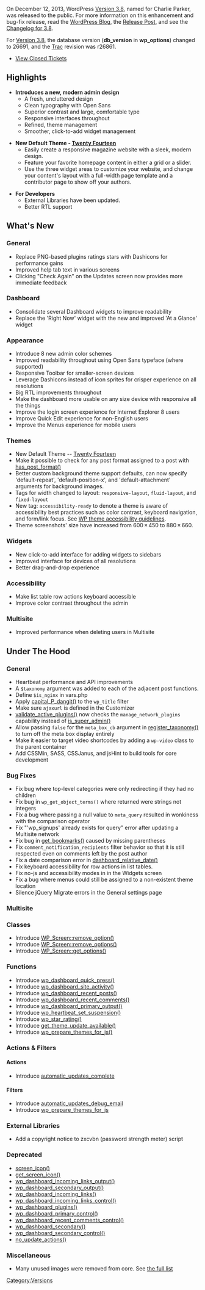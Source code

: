 {{Languages|
{{en|Version 3.8}}
{{ja|Version 3.8}}
}}

On December 12, 2013, WordPress [[Version 3.8]], named for Charlie Parker, was released to the public. For more information on this enhancement and bug-fix release, read the [http://wordpress.org/development WordPress Blog], the [http://wordpress.org/news/2013/12/parker/ Release Post], and  see the [[Changelog/3.8|Changelog for 3.8]].

For [[Version 3.8]], the database version ('''db_version''' in '''wp_options''') changed to 26691, and the [https://core.trac.wordpress.org Trac] revision was r26861.

* [http://trac.wordpress.org/query?status=closed&milestone=3.8 View Closed Tickets]

==Highlights==

* '''Introduces a new, modern admin design'''
** A fresh, uncluttered design
** Clean typography with Open Sans
** Superior contrast and large, comfortable type
** Responsive interfaces throughout
** Refined, theme management
** Smoother, click-to-add widget management

* '''New Default Theme - [http://codex.wordpress.org/Twenty_Fourteen Twenty Fourteen]'''
** Easily create a responsive magazine website with a sleek, modern design.
** Feature your favorite homepage content in either a grid or a slider.
** Use the three widget areas to customize your website, and change your content's layout with a full-width page template and a contributor page to show off your authors.

* '''For Developers'''
** External Libraries have been updated.
** Better RTL support

==What's New==

===General===
* Replace PNG-based plugins ratings stars with Dashicons for performance gains
* Improved help tab text in various screens
* Clicking "Check Again" on the Updates screen now provides more immediate feedback

===Dashboard===
* Consolidate several Dashboard widgets to improve readability
* Replace the 'Right Now' widget with the new and improved 'At a Glance' widget

===Appearance===
* Introduce 8 new admin color schemes
* Improved readability throughout using Open Sans typeface (where supported)
* Responsive Toolbar for smaller-screen devices
* Leverage Dashicons instead of icon sprites for crisper experience on all resolutions
* Big RTL improvements throughout
* Make the dashboard more usable on any size device with responsive all the things
* Improve the login screen experience for Internet Explorer 8 users
* Improve Quick Edit experience for non-English users
* Improve the Menus experience for mobile users

===Themes===
* New Default Theme -- [http://codex.wordpress.org/Twenty_Fourteen Twenty Fourteen]
* Make it possible to check for any post format assigned to a post with [[Function_Reference/has_post_format|has_post_format()]]
* Better custom background theme support defaults, can now specify 'default-repeat', 'default-position-x', and 'default-attachment' arguments for background images.
* Tags for width changed to layout: <tt>responsive-layout</tt>, <tt>fluid-layout</tt>, and <tt>fixed-layout</tt>
* New tag: <tt>accessibility-ready</tt> to denote a theme is aware of accessibility best practices such as color contrast, keyboard navigation, and form/link focus. See [http://make.wordpress.org/themes/guidelines/guidelines-accessibility/ WP theme accessibility guidelines].
* Theme screenshots' size have increased from 600 × 450 to 880 × 660.

===Widgets===
* New click-to-add interface for adding widgets to sidebars
* Improved interface for devices of all resolutions
* Better drag-and-drop experience

===Accessibility===
* Make list table row actions keyboard accessible
* Improve color contrast throughout the admin

===Multisite===
* Improved performance when deleting users in Multisite

==Under The Hood==

=== General ===
* Heartbeat performance and API improvements
* A <tt>$taxonomy</tt> argument was added to each of the adjacent post functions.
* Define <tt>$is_nginx</tt> in vars.php
* Apply [[Function_Reference/capital_P_dangit|capital_P_dangit()]] to the <tt>wp_title</tt> filter
* Make sure <tt>ajaxurl</tt> is defined in the Customizer
* [[Function_Reference/validate_active_plugins|validate_active_plugins()]] now checks the <tt>manage_network_plugins</tt> capability instead of [[Function_Reference/is_super_admin|is_super_admin()]]
* Allow passing <tt>false</tt> for the <tt>meta_box_cb</tt> argument in [[Function_Reference/register_taxonomy|register_taxonomy()]] to turn off the meta box display entirely
* Make it easier to target video shortcodes by adding a <tt>wp-video</tt> class to the parent container
* Add CSSMin, SASS, CSSJanus, and jsHint to build tools for core development

=== Bug Fixes ===
* Fix bug where top-level categories were only redirecting if they had no children
* Fix bug in <tt>wp_get_object_terms()</tt> where returned were strings not integers
* Fix a bug where passing a null value to <tt>meta_query</tt> resulted in wonkiness with the comparison operator
* Fix "'wp_signups' already exists for query" error after updating a Multisite network
* Fix bug in [[Function_Reference/get_bookmarks|get_bookmarks()]] caused by missing parentheses
* Fix <tt>comment_notification_recipients</tt> filter behavior so that it is still respected even on comments left by the post author
* Fix a date comparison error in [[Function_Reference/dashboard_relative_date|dashboard_relative_date()]]
* Fix keyboard accessibility for row actions in list tables.
* Fix no-js and accessibility modes in in the Widgets screen
* Fix a bug where menus could still be assigned to a non-existent theme location
* Silence jQuery Migrate errors in the General settings page

=== Multisite ===

=== Classes ===
* Introduce [[Class_Reference/WP_Screen|WP_Screen::remove_option()]]
* Introduce [[Class_Reference/WP_Screen|WP_Screen::remove_options()]]
* Introduce [[Class_Reference/WP_Screen|WP_Screen::get_options()]]

=== Functions ===
* Introduce [[Function_Reference/wp_dashboard_quick_press|wp_dashboard_quick_press()]]
* Introduce [[Function_Reference/wp_dashboard_site_activity|wp_dashboard_site_activity()]]
* Introduce [[Function_Reference/wp_dashboard_recent_posts|wp_dashboard_recent_posts()]]
* Introduce [[Function_Reference/wp_dashboard_recent_comments|wp_dashboard_recent_comments()]]
* Introduce [[Function_Reference/wp_dashboard_primary_output|wp_dashboard_primary_output()]]
* Introduce [[Function_Reference/wp_heartbeat_set_suspension|wp_heartbeat_set_suspension()]]
* Introduce [[Function_Reference/wp_star_rating|wp_star_rating()]]
* Introduce [[Function_Reference/get_theme_update_available|get_theme_update_available()]]
* Introduce [[Function_Reference/wp_prepare_themes_for_js|wp_prepare_themes_for_js()]]


=== Actions & Filters ===

==== Actions ====
* Introduce [[Plugin_API/Action_Reference/automatic_updates_complete|automatic_updates_complete]]

==== Filters ====
* Introduce [[Plugin_API/Filter_Reference/automatic_updates_debug_email|automatic_updates_debug_email]]
* Introduce [[Plugin_API/Filter_Reference/wp_prepare_themes_for_js|wp_prepare_themes_for_js]]

=== External Libraries ===
* Add a copyright notice to zxcvbn (password strength meter) script

=== Deprecated ===
* [[Function_Reference/screen_icon|screen_icon()]]
* [[Function_Reference/get_screen_icon|get_screen_icon()]]
* [[Function_Reference/wp_dashboard_incoming_links_output|wp_dashboard_incoming_links_output()]]
* [[Function_Reference/wp_dashboard_secondary_output|wp_dashboard_secondary_output()]]
* [[Function_Reference/wp_dashboard_incoming_links|wp_dashboard_incoming_links()]]
* [[Function_Reference/wp_dashboard_incoming_links_control|wp_dashboard_incoming_links_control()]]
* [[Function_Reference/wp_dashboard_plugins|wp_dashboard_plugins()]]
* [[Function_Reference/wp_dashboard_primary_control|wp_dashboard_primary_control()]]
* [[Function_Reference/wp_dashboard_recent_comments_control|wp_dashboard_recent_comments_control()]]
* [[Function_Reference/wp_dashboard_secondary|wp_dashboard_secondary()]]
* [[Function_Reference/wp_dashboard_secondary_control|wp_dashboard_secondary_control()]]
* [[Function_Reference/no_update_actions|no_update_actions()]]

=== Miscellaneous ===
* Many unused images were removed from core. See [http://core.trac.wordpress.org/changeset/26821 the full list]

{{Versions}}

[[Category:Versions]]